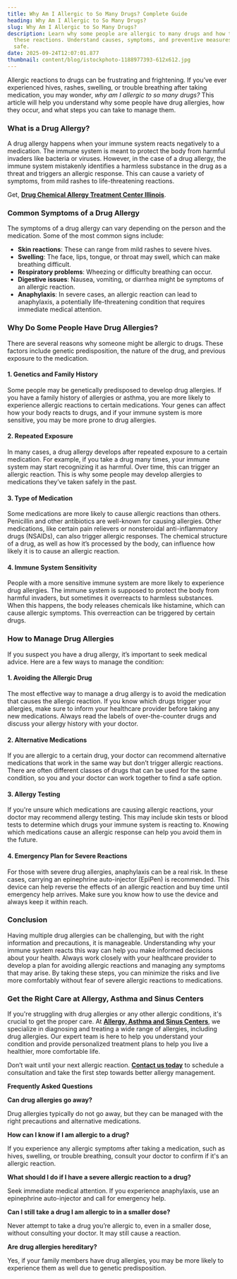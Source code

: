 ```yaml
---
title: Why Am I Allergic to So Many Drugs? Complete Guide
heading: Why Am I Allergic to So Many Drugs?
slug: Why Am I Allergic to So Many Drugs?
description: Learn why some people are allergic to many drugs and how to manage
  these reactions. Understand causes, symptoms, and preventive measures to stay
  safe.
date: 2025-09-24T12:07:01.877
thumbnail: content/blog/istockphoto-1188977393-612x612.jpg
---
```

Allergic reactions to drugs can be frustrating and frightening. If you’ve ever experienced hives, rashes, swelling, or trouble breathing after taking medication, you may wonder, _why am I allergic to so many drugs?_ This article will help you understand why some people have drug allergies, how they occur, and what steps you can take to manage them.

### What is a Drug Allergy?

A drug allergy happens when your immune system reacts negatively to a medication. The immune system is meant to protect the body from harmful invaders like bacteria or viruses. However, in the case of a drug allergy, the immune system mistakenly identifies a harmless substance in the drug as a threat and triggers an allergic response. This can cause a variety of symptoms, from mild rashes to life-threatening reactions.

Get, [**Drug Chemical Allergy Treatment Center Illinois**](https://www.aascmed.com/conditions/drug-and-chemical-allergies/).

### Common Symptoms of a Drug Allergy

The symptoms of a drug allergy can vary depending on the person and the medication. Some of the most common signs include:

- **Skin reactions**: These can range from mild rashes to severe hives.
- **Swelling**: The face, lips, tongue, or throat may swell, which can make breathing difficult.
- **Respiratory problems**: Wheezing or difficulty breathing can occur.
- **Digestive issues**: Nausea, vomiting, or diarrhea might be symptoms of an allergic reaction.
- **Anaphylaxis**: In severe cases, an allergic reaction can lead to anaphylaxis, a potentially life-threatening condition that requires immediate medical attention.

### Why Do Some People Have Drug Allergies?

There are several reasons why someone might be allergic to drugs. These factors include genetic predisposition, the nature of the drug, and previous exposure to the medication.

#### 1. **Genetics and Family History**

Some people may be genetically predisposed to develop drug allergies. If you have a family history of allergies or asthma, you are more likely to experience allergic reactions to certain medications. Your genes can affect how your body reacts to drugs, and if your immune system is more sensitive, you may be more prone to drug allergies.

#### 2. **Repeated Exposure**

In many cases, a drug allergy develops after repeated exposure to a certain medication. For example, if you take a drug many times, your immune system may start recognizing it as harmful. Over time, this can trigger an allergic reaction. This is why some people may develop allergies to medications they’ve taken safely in the past.

#### 3. **Type of Medication**

Some medications are more likely to cause allergic reactions than others. Penicillin and other antibiotics are well-known for causing allergies. Other medications, like certain pain relievers or nonsteroidal anti-inflammatory drugs (NSAIDs), can also trigger allergic responses. The chemical structure of a drug, as well as how it’s processed by the body, can influence how likely it is to cause an allergic reaction.

#### 4. **Immune System Sensitivity**

People with a more sensitive immune system are more likely to experience drug allergies. The immune system is supposed to protect the body from harmful invaders, but sometimes it overreacts to harmless substances. When this happens, the body releases chemicals like histamine, which can cause allergic symptoms. This overreaction can be triggered by certain drugs.

### How to Manage Drug Allergies

If you suspect you have a drug allergy, it’s important to seek medical advice. Here are a few ways to manage the condition:

#### 1. **Avoiding the Allergic Drug**

The most effective way to manage a drug allergy is to avoid the medication that causes the allergic reaction. If you know which drugs trigger your allergies, make sure to inform your healthcare provider before taking any new medications. Always read the labels of over-the-counter drugs and discuss your allergy history with your doctor.

#### 2. **Alternative Medications**

If you are allergic to a certain drug, your doctor can recommend alternative medications that work in the same way but don’t trigger allergic reactions. There are often different classes of drugs that can be used for the same condition, so you and your doctor can work together to find a safe option.

#### 3. **Allergy Testing**

If you're unsure which medications are causing allergic reactions, your doctor may recommend allergy testing. This may include skin tests or blood tests to determine which drugs your immune system is reacting to. Knowing which medications cause an allergic response can help you avoid them in the future.

#### 4. **Emergency Plan for Severe Reactions**

For those with severe drug allergies, anaphylaxis can be a real risk. In these cases, carrying an epinephrine auto-injector (EpiPen) is recommended. This device can help reverse the effects of an allergic reaction and buy time until emergency help arrives. Make sure you know how to use the device and always keep it within reach.

### Conclusion

Having multiple drug allergies can be challenging, but with the right information and precautions, it is manageable. Understanding why your immune system reacts this way can help you make informed decisions about your health. Always work closely with your healthcare provider to develop a plan for avoiding allergic reactions and managing any symptoms that may arise. By taking these steps, you can minimize the risks and live more comfortably without fear of severe allergic reactions to medications.

### Get the Right Care at Allergy, Asthma and Sinus Centers

If you're struggling with drug allergies or any other allergic conditions, it's crucial to get the proper care. At [**Allergy, Asthma and Sinus Centers**](https://www.aascmed.com/), we specialize in diagnosing and treating a wide range of allergies, including drug allergies. Our expert team is here to help you understand your condition and provide personalized treatment plans to help you live a healthier, more comfortable life.

Don’t wait until your next allergic reaction. [**Contact us today**](https://www.aascmed.com/contact/) to schedule a consultation and take the first step towards better allergy management.

**Frequently Asked Questions**

**Can drug allergies go away?**

Drug allergies typically do not go away, but they can be managed with the right precautions and alternative medications.

**How can I know if I am allergic to a drug?**

If you experience any allergic symptoms after taking a medication, such as hives, swelling, or trouble breathing, consult your doctor to confirm if it's an allergic reaction.

**What should I do if I have a severe allergic reaction to a drug?**

Seek immediate medical attention. If you experience anaphylaxis, use an epinephrine auto-injector and call for emergency help.

**Can I still take a drug I am allergic to in a smaller dose?**

Never attempt to take a drug you’re allergic to, even in a smaller dose, without consulting your doctor. It may still cause a reaction.

**Are drug allergies hereditary?**

Yes, if your family members have drug allergies, you may be more likely to experience them as well due to genetic predisposition.




